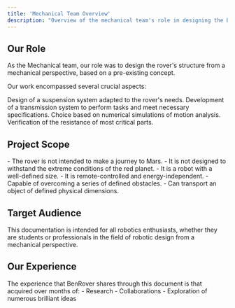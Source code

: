 ```yaml
---
title: 'Mechanical Team Overview'
description: "Overview of the mechanical team's role in designing the BenRover"
---
```


## Our Role

<Callout type="info">
  As the Mechanical team, our role was to design the rover's structure from a mechanical perspective, based on a pre-existing concept.
</Callout>

Our work encompassed several crucial aspects:

<CardGroup cols={2}>
  <Card title="Suspension System" icon="shock-absorber">
    Design of a suspension system adapted to the rover's needs.
  </Card>
  <Card title="Power Transmission" icon="cogs">
    Development of a transmission system to perform tasks and meet necessary specifications.
  </Card>
  <Card title="Motor System Selection" icon="engine">
    Choice based on numerical simulations of motion analysis.
  </Card>
  <Card title="Static Simulations" icon="calculator">
    Verification of the resistance of most critical parts.
  </Card>
</CardGroup>

## Project Scope

<Accordion title="Rover Objectives" open>
  - The rover is not intended to make a journey to Mars.
  - It is not designed to withstand the extreme conditions of the red planet.
  - It is a robot with a well-defined size.
  - It is remote-controlled and energy-independent.
  - Capable of overcoming a series of defined obstacles.
  - Can transport an object of defined physical dimensions.
</Accordion>

## Target Audience

<Note>
  This documentation is intended for all robotics enthusiasts, whether they are students or professionals in the field of robotic design from a mechanical perspective.
</Note>

## Our Experience

<Callout type="tip">
  The experience that BenRover shares through this document is that acquired over months of:
  - Research
  - Collaborations
  - Exploration of numerous brilliant ideas
</Callout>